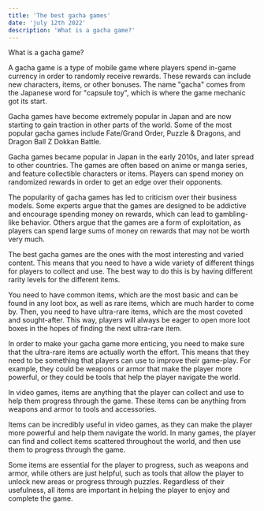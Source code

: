 ```yaml
---
title: 'The best gacha games'
date: 'july 12th 2022'
description: 'What is a gacha game?'
---
```


What is a gacha game?

A gacha game is a type of mobile game where players spend in-game currency in order to randomly receive rewards. These rewards can include new characters, items, or other bonuses. The name "gacha" comes from the Japanese word for "capsule toy", which is where the game mechanic got its start.



Gacha games have become extremely popular in Japan and are now starting to gain traction in other parts of the world. Some of the most popular gacha games include Fate/Grand Order, Puzzle & Dragons, and Dragon Ball Z Dokkan Battle.

Gacha games became popular in Japan in the early 2010s, and later spread to other countries. The games are often based on anime or manga series, and feature collectible characters or items. Players can spend money on randomized rewards in order to get an edge over their opponents.

The popularity of gacha games has led to criticism over their business models. Some experts argue that the games are designed to be addictive and encourage spending money on rewards, which can lead to gambling-like behavior. Others argue that the games are a form of exploitation, as players can spend large sums of money on rewards that may not be worth very much.

The best gacha games are the ones with the most interesting and varied content. This means that you need to have a wide variety of different things for players to collect and use. The best way to do this is by having different rarity levels for the different items.

You need to have common items, which are the most basic and can be found in any loot box, as well as rare items, which are much harder to come by. Then, you need to have ultra-rare items, which are the most coveted and sought-after. This way, players will always be eager to open more loot boxes in the hopes of finding the next ultra-rare item.

In order to make your gacha game more enticing, you need to make sure that the ultra-rare items are actually worth the effort. This means that they need to be something that players can use to improve their game-play. For example, they could be weapons or armor that make the player more powerful, or they could be tools that help the player navigate the world.

In video games, items are anything that the player can collect and use to help them progress through the game. These items can be anything from weapons and armor to tools and accessories.

Items can be incredibly useful in video games, as they can make the player more powerful and help them navigate the world. In many games, the player can find and collect items scattered throughout the world, and then use them to progress through the game.

Some items are essential for the player to progress, such as weapons and armor, while others are just helpful, such as tools that allow the player to unlock new areas or progress through puzzles. Regardless of their usefulness, all items are important in helping the player to enjoy and complete the game.